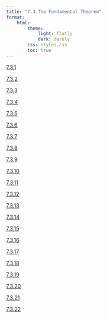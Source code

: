 ```yaml
---
title: "7.3 The Fundamental Theorem"
format:
    html:
        theme:
            light: flatly
            dark: darkly
        css: styles.css
        toc: true
---
```

                                          
[7.3.1](./7.3.1.qmd)
                                          
[7.3.2](./7.3.2.qmd)
                                          
[7.3.3](./7.3.3.qmd)
                                          
[7.3.4](./7.3.4.qmd)
                                          
[7.3.5](./7.3.5.qmd)
                                          
[7.3.6](./7.3.6.qmd)
                                          
[7.3.7](./7.3.7.qmd)
                                          
[7.3.8](./7.3.8.qmd)
                                          
[7.3.9](./7.3.9.qmd)
                                          
[7.3.10](./7.3.10.qmd)
                                          
[7.3.11](./7.3.11.qmd)
                                          
[7.3.12](./7.3.12.qmd)
                                          
[7.3.13](./7.3.13.qmd)
                                          
[7.3.14](./7.3.14.qmd)
                                          
[7.3.15](./7.3.15.qmd)
                                          
[7.3.16](./7.3.16.qmd)
                                          
[7.3.17](./7.3.17.qmd)
                                          
[7.3.18](./7.3.18.qmd)
                                          
[7.3.19](./7.3.19.qmd)
                                          
[7.3.20](./7.3.20.qmd)
                                          
[7.3.21](./7.3.21.qmd)
                                          
[7.3.22](./7.3.22.qmd)